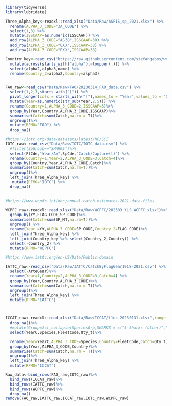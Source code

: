 

```r
library(tidyverse)
library(lubridate)

Three_Alpha_key<-readxl::read_xlsx("Data/Raw/ASFIS_sp_2021.xlsx") %>% 
  rename(ALPHA_3_CODE="3A_CODE") %>%
  select(1,3) %>% 
  mutate(ISSCAAP=as.numeric(ISSCAAP)) %>% 
  add_row(ALPHA_3_CODE="AG38",ISSCAAP=38) %>%
  add_row(ALPHA_3_CODE="CXX",ISSCAAP=38) %>%
  add_row(ALPHA_3_CODE="PXX",ISSCAAP=38)

Country_key<-read_csv("https://raw.githubusercontent.com/stefangabos/world_countries/6df35c02872093fe34a3cb9b8c2055b8388edfbb/data/countries/en/world.csv") %>% 
  mutate(across(starts_with("alpha"),~toupper(.))) %>% 
  select(alpha2,alpha3,name) %>% 
  rename(Country_2=alpha2,Country=alpha3)



```


```r
FAO_raw<-read_csv("Data/Raw/FAO/20230314_FAO_data.csv") %>% 
  select(1,2,3,starts_with("[")) %>% 
  pivot_longer(cols = starts_with("["),names_to = "Year",values_to = "Catch") %>% 
  mutate(Year=as.numeric(str_sub(Year,2,5))) %>% 
  rename(Country=1,ALPHA_3_CODE=2,ISSCAAP=3)%>%
  group_by(Year,Country,ALPHA_3_CODE,ISSCAAP)%>%
  summarise(Catch=sum(Catch,na.rm = T))%>%
  ungroup()%>%
  mutate(RFMO="FAO") %>% 
  drop_na()

```

```r

#https://iotc.org/data/datasets/latest/NC/SCI
IOTC_raw<-read_csv("Data/Raw/IOTC/IOTC_data.csv") %>% 
  #filter(SpGroup=="SHARKS")%>%
  select(FlCde,"Year/An",SpCde,"Catch/Capture(t)") %>% 
  rename(Country=1,Year=2,ALPHA_3_CODE=3,Catch=4)%>%
  group_by(Country,Year,ALPHA_3_CODE,Catch)%>%
  summarise(Catch=sum(Catch,na.rm=T))%>%
  ungroup()%>%
  left_join(Three_Alpha_key) %>% 
   mutate(RFMO="IOTC") %>% 
  drop_na()
  
```

```r

#https://www.wcpfc.int/doc/annual-catch-estimates-2021-data-files

WCPFC_raw<-readxl::read_xlsx("Data/Raw/WCPFC/202303_XLS_WCPFC.xlsx")%>%
  group_by(YY,FLAG_CODE,SP_CODE)%>%
  summarise(Catch=sum(SP_MT,na.rm=T))%>%
  ungroup() %>% 
  rename(Year =YY,ALPHA_3_CODE=SP_CODE,Country_2=FLAG_CODE)%>%
  left_join(Three_Alpha_key) %>% 
  left_join(Country_key %>% select(Country_2,Country)) %>% 
  select(-Country_2) %>% 
  mutate(RFMO="WCPFC")

```

```r
#https://www.iattc.org/en-US/Data/Public-domain

IATTC_raw<-read_csv("Data/Raw/IATTC/CatchByFlagGear1918-2021.csv") %>% 
  select(-ArteGear)%>%
  rename(Year=1,Country=2,ALPHA_3_CODE=3,Catch=4) %>% 
  group_by(Year,Country,ALPHA_3_CODE)%>%
  summarise(Catch=sum(Catch,na.rm = T))%>%
  ungroup()%>%
  left_join(Three_Alpha_key) %>% 
  mutate(RFMO="IATTC") 




```

```r
ICCAT_raw<-readxl::read_xlsx("Data/Raw/ICCAT/t1nc-20230131.xlsx",range = "A4:V94000") %>% 
  drop_na()%>%
  #mutate(Group=fct_collapse(SpeciesGrp,SHARKS = c("5-Sharks (other)","4-Sharks (major)"),other_level = "Other"))%>%
  select(YearC,Species,FleetCode,Qty_t)%>%

  rename(Year=YearC,ALPHA_3_CODE=Species,Country=FleetCode,Catch=Qty_t) %>% 
  group_by(Year,ALPHA_3_CODE,Country)%>%
  summarise(Catch=sum(Catch,na.rm = T))%>%
  ungroup()%>%
  left_join(Three_Alpha_key) %>% 
  mutate(RFMO="ICCAT")
```

```r
Raw_data<-bind_rows(FAO_raw,IOTC_raw)%>%
  bind_rows(ICCAT_raw)%>%
  bind_rows(IATTC_raw)%>%
  bind_rows(WCPFC_raw)%>%
  drop_na()
remove(FAO_raw,IATTC_raw,ICCAT_raw,IOTC_raw,WCPFC_raw)
```

```r

```

